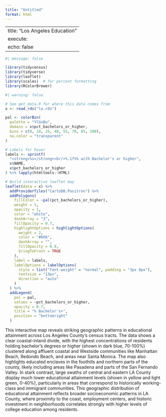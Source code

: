 ```yaml
---
title: "Untitled"
format: html
---
```


------
title: "Los Angeles Education"
execute: 
  echo: false
---

```r
#| message: false

library(tidycensus)
library(tidyverse)
library(leaflet)
library(scales)  # for percent formatting
library(RColorBrewer)
```


```r
#| warning: false

# See get_data.R for where this data comes from
x <- read_rds("la.rds")

pal <- colorBin(
  palette = "YlGnBu",
  domain = x$pct_bachelors_or_higher,
  bins = c(0, 10, 25, 40, 55, 70, 85, 100),
  na.color = "transparent"
)

# Labels for hover
labels <- sprintf(
  "<strong>%s</strong><br/>%.1f%% with Bachelor's or higher",
  x$NAME,
  x$pct_bachelors_or_higher
) %>% lapply(htmltools::HTML)

# Build interactive leaflet map
leaflet(data = x) %>%
  addProviderTiles("CartoDB.Positron") %>%
  addPolygons(
    fillColor = ~pal(pct_bachelors_or_higher),
    weight = 1,
    opacity = 1,
    color = "white",
    dashArray = "3",
    fillOpacity = 0.7,
    highlightOptions = highlightOptions(
      weight = 2,
      color = "#666",
      dashArray = "",
      fillOpacity = 0.9,
      bringToFront = TRUE
    ),
    label = labels,
    labelOptions = labelOptions(
      style = list("font-weight" = "normal", padding = "3px 8px"),
      textsize = "13px",
      direction = "auto"
    )
  ) %>%
  addLegend(
    pal = pal,
    values = ~pct_bachelors_or_higher,
    opacity = 0.7,
    title = "% Bachelor's+",
    position = "bottomright"
  )
```

This interactive map reveals striking geographic patterns in educational attainment across Los Angeles County's census tracts. The data shows a clear coastal-inland divide, with the highest concentrations of residents holding bachelor's degrees or higher (shown in dark blue, 70-100%) clustered along affluent coastal and Westside communities like Manhattan Beach, Redondo Beach, and areas near Santa Monica. The map also highlights educated enclaves in the foothills and northern parts of the county, likely including areas like Pasadena and parts of the San Fernando Valley. In stark contrast, large swaths of central and eastern LA County display much lower educational attainment levels (shown in yellow and light green, 0-40%), particularly in areas that correspond to historically working-class and immigrant communities. This geographic distribution of educational attainment reflects broader socioeconomic patterns in LA County, where proximity to the coast, employment centers, and historic investment in neighborhoods correlates strongly with higher levels of college education among residents.

#

